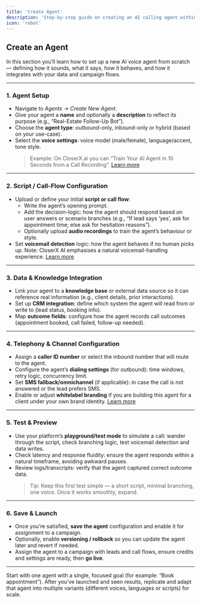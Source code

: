 ```yaml
---
title: 'Create Agent'
description: 'Step-by-step guide on creating an AI calling agent within the platform.'
icon: 'robot'
---
```


## Create an Agent  
In this section you’ll learn how to set up a new AI voice agent from scratch — defining how it sounds, what it says, how it behaves, and how it integrates with your data and campaign flows.

---

### 1. Agent Setup  
- Navigate to *Agents → Create New Agent*.  
- Give your agent a **name** and optionally a **description** to reflect its purpose (e.g., “Real-Estate Follow-Up Bot”).  
- Choose the **agent type**: outbound-only, inbound-only or hybrid (based on your use-case).  
- Select the **voice settings**: voice model (male/female), language/accent, tone style.  
  > Example: On CloserX.ai you can “Train Your AI Agent in 10 Seconds from a Call Recording”. [Learn more](https://www.closerx.ai/)

---

### 2. Script / Call-Flow Configuration  
- Upload or define your initial **script or call flow**:
  - Write the agent’s opening prompt.  
  - Add the decision-logic: how the agent should respond based on user answers or scenario branches (e.g., “If lead says ‘yes’, ask for appointment time; else ask for hesitation reasons”).  
  - Optionally upload **audio recordings** to train the agent’s behaviour or style.  
- Set **voicemail detection** logic: how the agent behaves if no human picks up. Note: CloserX AI emphasises a natural voicemail-handling experience. [Learn more](https://www.closerx.ai/)

---

### 3. Data & Knowledge Integration  
- Link your agent to a **knowledge base** or external data source so it can reference real information (e.g., client details, prior interactions).  
- Set up **CRM integration**: define which system the agent will read from or write to (lead status, booking info).  
- Map **outcome fields**: configure how the agent records call outcomes (appointment booked, call failed, follow-up needed).  

---

### 4. Telephony & Channel Configuration  
- Assign a **caller ID number** or select the inbound number that will route to the agent.  
- Configure the agent’s **dialing settings** (for outbound): time windows, retry logic, concurrency limit.  
- Set **SMS fallback/omnichannel** (if applicable): in case the call is not answered or the lead prefers SMS.  
- Enable or adjust **whitelabel branding** if you are building this agent for a client under your own brand identity. [Learn more](https://www.closerx.ai/)

---

### 5. Test & Preview  
- Use your platform’s **playground/test mode** to simulate a call: wander through the script, check branching logic, test voicemail detection and data writes.  
- Check latency and response fluidity: ensure the agent responds within a natural timeframe, avoiding awkward pauses.  
- Review logs/transcripts: verify that the agent captured correct outcome data.  
  > Tip: Keep this first test simple — a short script, minimal branching, one voice. Once it works smoothly, expand.  

---

### 6. Save & Launch  
- Once you’re satisfied, **save the agent** configuration and enable it for assignment to a campaign.  
- Optionally, enable **versioning / rollback** so you can update the agent later and revert if needed.  
- Assign the agent to a campaign with leads and call flows, ensure credits and settings are ready, then **go live**.

---

<Tip>  
Start with one agent with a single, focused goal (for example: “Book appointment”). After you’ve launched and seen results, replicate and adapt that agent into multiple variants (different voices, languages or scripts) for scale.
</Tip>
